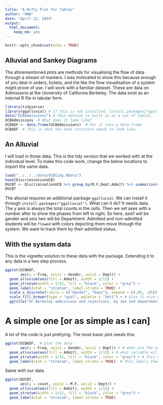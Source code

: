 ```yaml
---
title: "A Nifty Plot for Tables"
author: "RWW"
date: "April 22, 2019"
output:
  html_document:
    keep_md: yes
---
```


```r
knitr::opts_chunk$set(echo = TRUE)
```

## Alluvial and Sankey Diagrams

The aforementioned plots are methods for visualising the flow of data through a stream of markers.  I was motivated to show this because enough of you deal in orders, tickets, and the like the flow visualisation of a system might prove of use.  I will work with a familiar dataset.  These are data on Admissions at the University of California Berkeley.  The data exist as an internal R file in tabular form.

```r
library(tidyverse)
library(ggalluvial) # if this is not installed, install.packages("ggalluvial")
data("UCBAdmissions") # This dataset is built in as a set of tables.
UCBAdmissions  # What does it look like?
UCBADF <- data.frame(UCBAdmissions)  # For it into a data.frame
UCBADF  # This is what the data structure needs to look like.
```

## An Alluvial

I will load in those data.  This is the tidy version that we worked with at the individual level.  To make this code work, change the below locations to import the same data.

```r
load("../../../data/UCBtidy.RData")
head(DiscriminationUCB)
DUCBT <- DiscriminationUCB %>% group_by(M.F,Dept,Admit) %>% summarise(count = n()) %>% ungroup()
DUCBT
```


The alluvial requires an additional package `ggalluvial`.  We can install it through `install.packages("ggalluvial")`.  What can it do?  It needs data.  The y axis is always the total counts in the cells.  Then we set axes with a number after to show the phases from left to right.  So here, axis1 will be gender and axis two will be Department.  Admitted and non-admitted students will be `flowed` with colors depicting them move through the system.  We want to track them by their admitted status.

## With the system data

This is the vignette solution to these data with the package.  Extending it to any data is a two step process.

```r
ggplot(UCBADF,
       aes(y = Freq, axis1 = Gender, axis2 = Dept)) +
  geom_alluvium(aes(fill = Admit), width = 1/12) +
  geom_stratum(width = 1/12, fill = "black", color = "grey") +
  geom_label(stat = "stratum", label.strata = TRUE) +
  scale_x_discrete(limits = c("Gender", "Dept"), expand = c(.05, .05)) + # Fix the x axis
  scale_fill_brewer(type = "qual", palette = "Set1") + # Give it nice colors
  ggtitle("UC Berkeley admissions and rejections, by sex and department") # give it a title
```

# A simple one [or as simple as I can]

A lot of the code is just prettying.  The most basic plot needs this:

```r
ggplot(UCBADF,  # plot the data
       aes(y = Freq, axis1 = Gender, axis2 = Dept)) + # what are the named axes
  geom_alluvium(aes(fill = Admit), width = 1/12) + # what variable will fill the paths; Admission here.
  geom_stratum(width = 1/12, fill = "black", color = "grey") + # This set the strata that our people will move through The one 12 is 12 combinations; the two colors here dfine the background and text for the labels.
  geom_label(stat = "stratum", label.strata = TRUE)  # This labels them.
```

Same with our data.

```r
ggplot(DUCBT,
       aes(y = count, axis1 = M.F, axis2 = Dept)) +
  geom_alluvium(aes(fill = Admit), width = 1/12) +
  geom_stratum(width = 1/12, fill = "black", color = "grey") +
  geom_label(stat = "stratum", label.strata = TRUE) 
```


